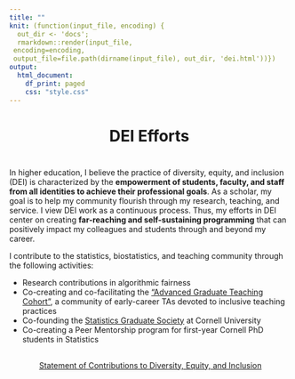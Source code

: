 ```yaml
---
title: ""
knit: (function(input_file, encoding) {
  out_dir <- 'docs';
  rmarkdown::render(input_file,
 encoding=encoding,
 output_file=file.path(dirname(input_file), out_dir, 'dei.html'))})
output:
  html_document:
    df_print: paged
    css: "style.css"
---
```


<center> <h1>DEI Efforts</h1> </center>

</div>
<div style="margin-bottom:20px;">
</div>

<p style="text-align: center;">
<span style="text-align: center; display: inline-block; color: red" class="fa fa-4x fa-message" aria-hidden="true"></span>
<span class="my-text"></span>
</p>

</div>
<div style="margin-bottom:20px;">
</div>


In higher education, I believe the practice of diversity, equity, and inclusion (DEI) is characterized by the **empowerment of students, faculty, and staff from all identities to achieve their professional goals**. As a scholar, my goal is to help my community flourish through my research, teaching, and service. I view DEI work as a continuous process. Thus, my efforts in DEI center on creating **far-reaching and self-sustaining programming** that can positively impact my colleagues and students through and beyond my career. 

I contribute to the statistics, biostatistics, and teaching community through the following activities: 

-   Research contributions in algorithmic fairness
-   Co-creating and co-facilitating the ["Advanced Graduate Teaching Cohort"](https://teaching.cornell.edu/advanced-graduate-teaching-cohort), a community of early-career TAs devoted to inclusive teaching practices
-   Co-founding the [Statistics Graduate Society](https://sgs.stat.cornell.edu/) at Cornell University
-   Co-creating a Peer Mentorship program for first-year Cornell PhD students in Statistics
    
</div>
<div style="margin-bottom:30px;">
</div>

<p style="text-align: center;">
<span style="text-align: center; display: inline-block;" class="fa fa-2x fa-people-group" aria-hidden="true"></span>
<span class="my-text">[Statement of Contributions to Diversity, Equity, and Inclusion](https://raw.github.com/kimhochstedler/documents/master/KAH_Webb_DiversityStatement.pdf)</span>
</p>
